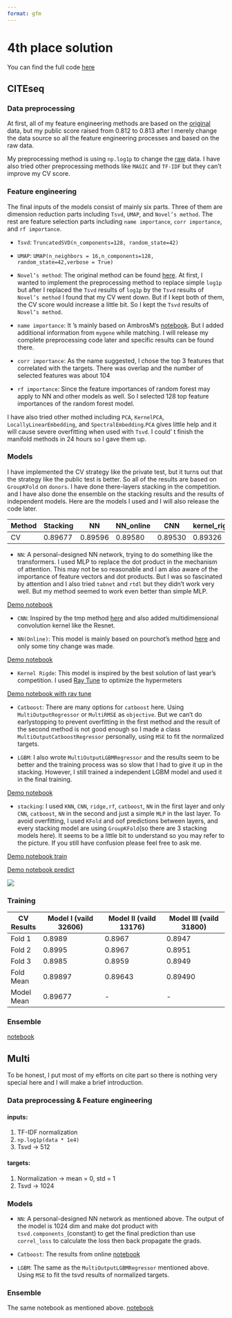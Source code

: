 ```yaml
---
format: gfm
---
```


# 4th place solution

You can find the full code [here](https://github.com/oliverwang15/4th-Place-Solution-for-Open-Problems-Multimodal-Single-Cell)

## CITEseq

### Data preprocessing

At first, all of my feature engineering methods are based on the [original](https://www.kaggle.com/competitions/open-problems-multimodal/data) data, but my public score raised from 0.812 to 0.813 after I merely change the data source so all the feature engineering processes and based on the raw data.

My preprocessing method is using `np.log1p` to change the [raw](https://www.kaggle.com/competitions/open-problems-multimodal/discussion/359355) data. I have also tried other preprocessing methods like `MAGIC` and `TF-IDF` but they can't improve my CV score.

### Feature engineering

The final inputs of the models consist of mainly six parts. Three of them are dimension reduction parts including `Tsvd`, `UMAP`, and `Novel’s method`. The rest are feature selection parts including `name importance`, `corr importance`, and `rf importance`.

- `Tsvd`: `TruncatedSVD(n_components=128, random_state=42)`

- `UMAP`: `UMAP(n_neighbors = 16,n_components=128, random_state=42,verbose = True)`

- `Novel’s method`: The original method can be found [here](https://github.com/openproblems-bio/neurips2021_multimodal_topmethods/blob/dc7bd58dacbe804dcc7be047531d795b1b04741e/src/predict_modality/methods/novel/resources/helper_functions.py). At first, I wanted to implement the preprocessing method to replace simple `log1p` but after I replaced the `Tsvd` results of `log1p` by the `Tsvd` results of `Novel’s method` I found that my CV went down. But if I kept both of them, the CV score would increase a little bit. So I kept the `Tsvd` results of `Novel’s method`.

- `name importance`: It 's mainly based on AmbrosM's [notebook](https://www.kaggle.com/code/ambrosm/msci-eda-which-makes-sense/notebook#Name-matching). But I added additional information from `mygene` while matching. I will release my complete preprocessing code later and specific results can be found there.

- `corr importance`: As the name suggested, I chose the top 3 features that correlated with the targets. There was overlap and the number of selected features was about 104

- `rf importance`: Since the feature importances of random forest may apply to NN and other models as well. So I selected 128 top feature importances of the random forest model.

I have also tried other mothed including `PCA`, `KernelPCA`, `LocallyLinearEmbedding`, and `SpectralEmbedding`.`PCA` gives little help and it will cause severe overfitting when used with `Tsvd`. I could' t finish the manifold methods in 24 hours so I gave them up.

### Models

I have implemented the CV strategy like the private test, but it turns out that the strategy like the public test is better. So all of the results are based on `GroupKFold` on `donors`. I have done there-layers stacking in the competition. and I have also done the ensemble on the stacking results and the results of independent models. Here are the models I used and I will also release the code later.

| Method | Stacking | NN | NN_online | CNN | kernel_rigde | LGBM | Catboost |
| --- | --- | --- | --- | --- | --- | --- | --- |
| CV | 0.89677 | 0.89596 | 0.89580 | 0.89530 | 0.89326 | 0.89270 | 0.89100 |

- `NN`: A personal-designed NN network, trying to do something like the transformers. I used MLP to replace the dot product in the mechanism of attention. This may not be so reasonable and I am also aware of the importance of feature vectors and dot products. But I was so fascinated by attention and I also tried `tabnet` and `rtdl` but they didn't work very well. But my method seemed to work even better than simple MLP.

[Demo notebook](https://www.kaggle.com/oliverwang15/4th-solution-cite-nn)

- `CNN`: Inspired by the tmp method [here](https://www.kaggle.com/competitions/lish-moa/discussion/202256) and also added multidimensional convolution kernel like the Resnet.

- `NN(Online)`: This model is mainly based on pourchot's method [here](https://www.kaggle.com/code/pourchot/all-in-one-citeseq-multiome-with-keras) and only some tiny change was made.

[Demo notebook](https://www.kaggle.com/code/oliverwang15/4th-solution-cite-online-nn)

- `Kernel Rigde`: This model is inspired by the best solution of last year's competition. I used [Ray Tune](https://docs.ray.io/en/master/tune/index.html) to optimize the hypermeters

[Demo notebook with ray tune](https://www.kaggle.com/code/oliverwang15/4th-solution-ray-tune-krr)

- `Catboost`: There are many options for `catboost` here. Using `MultiOutputRegressor` or `MultiRMSE` as `objective`. But we can't do earlystopping to prevent overfitting in the first method and the result of the second method is not good enough so I made a class `MultiOutputCatboostRegressor` personally, using `MSE` to fit the normalized targets.

- `LGBM`: I also wrote `MultiOutputLGBMRegressor` and the results seem to be better and the training process was so slow that I had to give it up in the stacking. However, I still trained a independent LGBM model and used it in the final training.

[Demo notebook](https://www.kaggle.com/code/oliverwang15/4th-solution-cite-multioutputlgbm)

- `stacking`: I used `KNN`, `CNN`, `ridge,rf`, `catboost`, `NN` in the first layer and only `CNN`, `catboost`, `NN` in the second and just a simple `MLP` in the last layer. To avoid overfitting, I used `KFold` and oof predictions between layers, and every stacking model are using `GroupKFold`(so there are 3 stacking models here). It seems to be a little bit to understand so you may refer to the picture. If you still have confusion please feel free to ask me.

[Demo notebook train](https://www.kaggle.com/code/oliverwang15/4th-solution-cite-stacking-train)

[Demo notebook predict](https://www.kaggle.com/code/oliverwang15/4th-solution-cite-stacking-predict)


![](images/inbox_2641164_2dedb86bf1f9498fb9da9232da1e579a_Stacking%20Training.png)

### Training

| CV Results    | Model Ⅰ (vaild 32606) | Model Ⅱ (vaild 13176) | Model Ⅲ (vaild 31800) |
| ---------- | --------------------- | --------------------- | --------------------- |
| Fold 1     | 0.8989                | 0.8967                | 0.8947                |
| Fold 2     | 0.8995                | 0.8967                | 0.8951                |
| Fold 3     | 0.8985                | 0.8959                | 0.8949                |
| Fold Mean  | 0.89897              | 0.89643              | 0.89490                |
| Model Mean | 0.89677              | -                     | -                     |

### Ensemble

[notebook](https://www.kaggle.com/code/oliverwang15/4th-solution-ensemble/notebook) 

## Multi
To be honest, I put most of my efforts on cite part so there is nothing very special here and I will make a brief introduction. 

### Data preprocessing & Feature engineering

#### inputs:

1. TF-IDF normalization
2. `np.log1p(data * 1e4)`
3. Tsvd -> 512

#### targets:

1. Normalization -> mean = 0, std = 1
2. Tsvd -> 1024

### Models

- `NN`: A personal-designed NN network as mentioned above. The output of the model is 1024 dim and make dot product with `tsvd.components_`(constant) to get the final prediction than use `correl_loss` to calculate the loss then back propagate the grads.

- `Catboost`: The results from online [notebook](https://www.kaggle.com/code/xiafire/lb-t15-msci-multiome-catboostregressor)

- `LGBM`: The same as the `MultiOutputLGBMRegressor` mentioned above. Using `MSE` to fit the tsvd results of normalized targets.

### Ensemble

The same notebook as mentioned above.
[notebook](https://www.kaggle.com/code/oliverwang15/4th-solution-ensemble/notebook)

